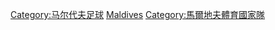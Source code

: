 [[Category:马尔代夫足球|Category:马尔代夫足球]]
[[Category:亞洲足球代表隊|Maldives]]
[[Category:馬爾地夫體育國家隊|Category:馬爾地夫體育國家隊]]